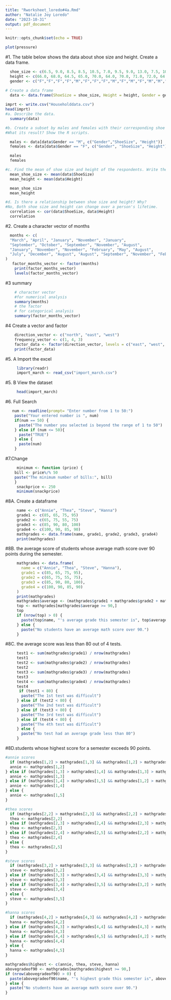 ```yaml
---
title: "Rworksheet_loredo#4a.Rmd"
author: "Natalie Joy Loredo"
date: "2023-10-31"
output: pdf_document
---
```


```r
knitr::opts_chunk$set(echo = TRUE)
```

```r
plot(pressure)
```



#1. The table below shows the data about shoe size and height. Create a data frame.
```r
  shoe_size <- c(6.5, 9.0, 8.5, 8.5, 10.5, 7.0, 9.5, 9.0, 13.0, 7.5, 10.5, 8.5, 12.0, 10.5, 13.0, 11.5, 8.5, 5.0, 10.0, 6.5, 7.5, 8.5, 10.5, 8.5 ,10.5, 11.0, 9.0, 13.0)
  height <- c(66.0, 68.0, 64.5, 65.0, 70.0, 64.0, 70.0, 71.0, 72.0, 64.0, 74.5, 67.0, 71.0, 71.0, 77.0, 72.0, 59.0, 62.0, 72.0, 66.0, 64.0, 67.0, 73.0, 69.0, 72.0, 70.0,69.0,70.0)
  gender <- c("F","F","F","F","M","F","F","F","M","F","M","F","M","M","M","M","F","F","M","F","F","M","M","F","M","M","M","M")

# Create a data frame
  data <- data.frame(ShoeSize = shoe_size, Height = height, Gender = gender)
  
imprt <- write.csv("Householddata.csv")
head(imprt) 
#a. Describe the data. 
  summary(data)

#b. Create a subset by males and females with their corresponding shoe size and height.
#What its result? Show the R scripts. 

  males <- data[data$Gender == "M", c("Gender","ShoeSize", "Height")]
  females <- data[data$Gender == "F", c("Gender", "ShoeSize", "Height")]

  males
  females

#c. Find the mean of shoe size and height of the respondents. Write the R scripts and it result.
  mean_shoe_size <- mean(data$ShoeSize)
  mean_height <- mean(data$Height)

  mean_shoe_size
  mean_height

#d. Is there a relationship between shoe size and height? Why?
#No, Both shoe size and height can change over a person's lifetime. 
  correlation <- cor(data$ShoeSize, data$Height)
  correlation 
```

#2. Create a character vector of months
```r
  months <- c(
  "March", "April", "January", "November", "January",
  "September", "October", "September", "November", "August",
  "January", "November", "November", "February", "May", "August",
  "July", "December", "August", "August", "September", "November", "February", "April"
)
   factor_months_vector <- factor(months)
    print(factor_months_vector)
    levels(factor_months_vector)
```

#3 summary 
```r
    # character vector
    #for numerical analysis
    summary(months)
    # the factor
    # for categorical analysis
    summary(factor_months_vector)
```
    
#4 Create a vector and factor
```r
    direction_vector <- c("north", "east", "west")
    frequency_vector <- c(1, 4, 3)
    factor_data <- factor(direction_vector, levels = c("east", "west", "north"), c(1, 4, 3))
    print(factor_data)
```
    
#5. A Import the excel
```r
     library(readr)
     import_march <- read_csv("import_march.csv")
```

#5. B View the dataset
```r
     head(import_march)
```
    
#6. Full Search
```r
   num <- readline(prompt= "Enter number from 1 to 50:") 
    paste("Your entered number is ", num)
    if(num == 50) {
      paste("The number you selected is beyond the range of 1 to 50")
    } else if (num <= 50){
      paste("TRUE")
    } else {
      paste(num)
    }
  ```
  
#7.Change
```r
     minimum <- function (price) {
    bill <- price%/% 50 
    paste("The minimum number of bills:", bill)
    }
     snackprice <- 250
     minimum(snackprice) 
```

#8A. Create a dataframe
```r
     name <- c("Annie", "Thea", "Steve", "Hanna")
     grade1 <- c(85, 65, 75, 95)
     grade2 <- c(65, 75, 55, 75)
     grade3 <- c(85, 90, 80, 100)
     grade4 <- c(100, 90, 85, 90)
     mathgrades <- data.frame(name, grade1, grade2, grade3, grade4)
     print(mathgrades) 
```

#8B. the average score of students whose average math score over 90 points during the semester.
```r
     mathgrades <- data.frame(
       name = c("Annie", "Thea", "Steve", "Hanna"),
       grade1 = c(85, 65, 75, 95),
       grade2 = c(65, 75, 55, 75),
       grade3 = c(85, 90, 80, 100),
       grade4 = c(100, 90, 85, 90)
     )
     print(mathgrades)
     mathgrades$average <- (mathgrades$grade1 + mathgrades$grade2 + mathgrades$grade3 + mathgrades$grade4) / 4
     top <- mathgrades[mathgrades$average >= 90,]
     top
     if (nrow(top) > 0) {
       paste(top$name, "'s average grade this semester is", top$average)
     } else {
       paste("No students have an average math score over 90.")
     }
```

#8C. the average score was less than 80 out of 4 tests.
```r
     test1 <- sum(mathgrades$grade1) / nrow(mathgrades)
     test1 
     test2 <- sum(mathgrades$grade2) / nrow(mathgrades)
     test2 
     test3 <- sum(mathgrades$grade3) / nrow(mathgrades)
     test3 
     test4 <- sum(mathgrades$grade4) / nrow(mathgrades)
     test4
      if (test1 < 80) {
       paste("The 1st test was difficult")
     } else if (test2 < 80) {
       paste("The 2nd test was difficult")
     } else if (test3 < 80) {
       paste("The 3rd test was difficult")
     } else if (test4 < 80) {
       paste("The 4th test was difficult")
     } else {
       paste("No test had an average grade less than 80")
     } 
```

#8D.students whose highest score for a semester exceeds 90 points.    
```r
#annie scores
  if (mathgrades[1,2] > mathgrades[1,3] && mathgrades[1,2] > mathgrades[1,4] && mathgrades[1,2] > mathgrades[1,5]) {
  annie <- mathgrades[1,2]
} else if (mathgrades[1,3] > mathgrades[1,4] && mathgrades[1,3] > mathgrades[1,5]) {
  annie <- mathgrades[1,3]
} else if (mathgrades[1,4] > mathgrades[1,5] && mathgrades[1,2] > mathgrades[1,5]) {
  annie <- mathgrades[1,4]
} else {
  annie <- mathgrades[1,5]
}

#thea scores
  if (mathgrades[2,2] > mathgrades[2,3] && mathgrades[2,2] > mathgrades[2,4] && mathgrades[2,2] > mathgrades[2,5]) {
  thea <- mathgrades[2,2]
} else if (mathgrades[2,3] > mathgrades[2,4] && mathgrades[2,3] > mathgrades[2,5]) {
  thea <- mathgrades[2,3]
} else if (mathgrades[2,4] > mathgrades[2,5] && mathgrades[2,2] > mathgrades[2,5]) {
  thea <- mathgrades[2,4]
} else {
  thea <- mathgrades[2,5]
}

#steve scores
  if (mathgrades[3,2] > mathgrades[3,3] && mathgrades[3,2] > mathgrades[3,4] && mathgrades[3,2] > mathgrades[3,5]) {
  steve <- mathgrades[3,2]
} else if (mathgrades[3,3] > mathgrades[3,4] && mathgrades[3,3] > mathgrades[3,5]) {
  steve <- mathgrades[3,3]
} else if (mathgrades[3,4] > mathgrades[3,5] && mathgrades[3,2] > mathgrades[3,5]) {
  steve <- mathgrades[3,4]
} else {
  steve <- mathgrades[3,5]
}

#hanna scores
  if (mathgrades[4,2] > mathgrades[4,3] && mathgrades[4,2] > mathgrades[4,4] && mathgrades[4,2] > mathgrades[4,5]) {
  hanna <- mathgrades[4,2]
} else if (mathgrades[4,3] > mathgrades[4,4] && mathgrades[4,3] > mathgrades[4,5]) {
  hanna <- mathgrades[4,3]
} else if (mathgrades[4,4] > mathgrades[4,5] && mathgrades[4,2] > mathgrades[4,5]) {
  hanna <- mathgrades[4,4]
} else {
  hanna <- mathgrades[4,5]
}

mathgrades$highest <- c(annie, thea, steve, hanna)
abovegradeof90 <- mathgrades[mathgrades$highest >= 90,]
if (nrow(abovegradeof90) > 0) {
  paste(abovegradeof90$name, "'s highest grade this semester is", abovegradeof90$highest)
} else {
  paste("No students have an average math score over 90.")
}
```

